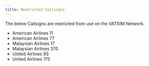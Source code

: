 ```yaml
---
title: Restricted Callsigns
---
```


The below Callsigns are restricted from use on the VATSIM Network. 

* American Airlines 11
* American Airlines 77
* Malaysian Airlines 17
* Malaysian Airlines 370
* United Airlines 93
* United Airlines 175
